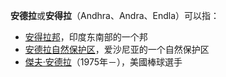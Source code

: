 '''安德拉'''或'''安得拉'''（Andhra、Andra、Endla）可以指：

*[[安得拉邦|安得拉邦]]，印度东南部的一个邦
*[[安德拉自然保护区|安德拉自然保护区]]，爱沙尼亚的一个自然保护区
*[[傑夫·安德拉|傑夫·安德拉]]（1975年－），美國棒球選手

{{Disambig|Cat=三字消歧义}}